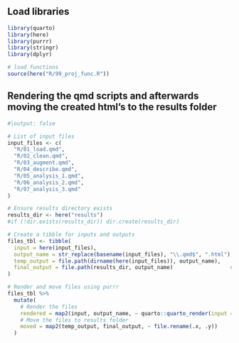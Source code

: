 ## Load libraries

```r
library(quarto)
library(here)
library(purrr)
library(stringr)
library(dplyr)

# load functions
source(here("R/99_proj_func.R"))
```

## Rendering the qmd scripts and afterwards moving the created html's to the results folder

```r
#|output: false

# List of input files
input_files <- c(
  "R/01_load.qmd",
  "R/02_clean.qmd",
  "R/03_augment.qmd",
  "R/04_describe.qmd",
  "R/05_analysis_1.qmd",
  "R/06_analysis_2.qmd",
  "R/07_analysis_3.qmd"
)

# Ensure results directory exists
results_dir <- here("results")
#if (!dir.exists(results_dir)) dir.create(results_dir)

# Create a tibble for inputs and outputs
files_tbl <- tibble(
  input = here(input_files),
  output_name = str_replace(basename(input_files), "\\.qmd$", ".html"), # Replace .qmd with .html
  temp_output = file.path(dirname(here(input_files)), output_name),    # Temporary location
  final_output = file.path(results_dir, output_name)                  # Final destination
)

# Render and move files using purrr
files_tbl %>%
  mutate(
    # Render the files
    rendered = map2(input, output_name, ~ quarto::quarto_render(input = .x, output_file = .y)),
    # Move the files to results folder
    moved = map2(temp_output, final_output, ~ file.rename(.x, .y))
  )
```
